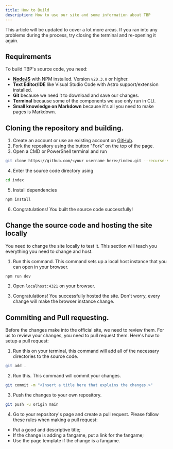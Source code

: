 ```yaml
---
title: How to Build
description: How to use our site and some information about TBP
---
```



<Aside type="caution">This article will be updated to cover a lot more areas. If you ran into any problems during the process, try closing the terminal and re-opening it again.</Aside>

## Requirements

To build TBP's source code, you need:
- **[NodeJS](https://nodejs.org)** with NPM installed. Version `v20.3.0` or higher.
- **Text Editor/IDE** like Visual Studio Code with Astro support/extension installed.
- **Git** because we need it to download and save our changes.
- **Terminal** because some of the components we use only run in CLI.
- **Small knowledge on Markdown** because it's all you need to make pages is Markdown.

## Cloning the repository and building.

1. Create an account or use an existing account on [GitHub](https://github.com).
2. Fork the repository using the button "Fork" on the top of the page.
3. Open a CMD or PowerShell terminal and run

```bash title="Terminal"
git clone https://github.com/<your username here>/index.git --recurse-submodules
```

4. Enter the source code directory using

```bash title="Terminal"
cd index
```

5. Install dependencies

```bash title="Terminal"
npm install
```

6. Congratulations! You built the source code successfully!

## Change the source code and hosting the site locally

You need to change the site locally to test it. This section will teach you everything you need to change and host.

1. Run this command. This command sets up a local host instance that you can open in your browser.

```bash title="Terminal"
npm run dev
```

2. Open `localhost:4321` on your browser.

3. Congratulations! You successfully hosted the site. Don't worry, every change will make the browser instance change.

## Commiting and Pull requesting.

Before the changes make into the official site, we need to review them. For us to review your changes, you need to pull request them. Here's how to setup a pull request:

1. Run this on your terminal, this command will add all of the necessary directories to the source code.

```bash title="Terminal"
git add .
```

2. Run this. This command will commit your changes.

```bash title="Terminal"
git commit -m "<Insert a title here that explains the changes.>"
```

3. Push the changes to your own repository.

```bash title="Terminal"
git push -u origin main
```

4. Go to your repository's page and create a pull request. Please follow these rules when making a pull request:

- Put a good and descriptive title;
- If the change is adding a fangame, put a link for the fangame;
- Use the page template if the change is a fangame.